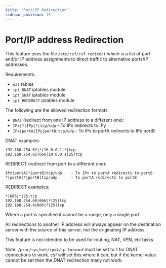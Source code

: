 ```yaml
---
title: 'Port/IP Redirection'
sidebar_position: 19
---
```


# Port/IP address Redirection

This feature uses the file `/etc/csf/csf.redirect` which is a list of port and/or IP address assignments to direct traffic to alternative ports/IP addresses.

Requirements:
- `nat` tables
- `ipt_DNAT` iptables module
- `ipt_SNAT` iptables module
- `ipt_REDIRECT` iptables module

The following are the allowed redirection formats

- `DNAT` (redirect from one IP address to a different one):
- `IPx|*|IPy|*|tcp/udp`          - To IPx redirects to IPy
- `IPx|portA|IPy|portB|tcp/udp`  - To IPx to portA redirects to IPy portB

DNAT examples:
```
192.168.254.62|*|10.0.0.1|*|tcp
192.168.254.62|666|10.0.0.1|25|tcp
```

REDIRECT (redirect from port to a different one):
```
IPx|portA|*|portB|tcp/udp    - To IPx to portA redirects to portB
*|portA|*|portB|tcp/udp      - To portA redirects to portB

```

REDIRECT examples:
```
*|666|*|25|tcp
192.168.254.60|666|*|25|tcp
192.168.254.4|666|*|25|tcp
```

Where a port is specified it cannot be a range, only a single port.

All redirections to another IP address will always appear on the destination server with the source of this server, not the originating IP address.

This feature is not intended to be used for routing, NAT, VPN, etc tasks

Note: `/proc/sys/net/ipv4/ip_forward` must be set to 1 for DNAT connections to work. csf will set this where it can, but if the kernel value cannot be set then the DNAT redirection many not work.
